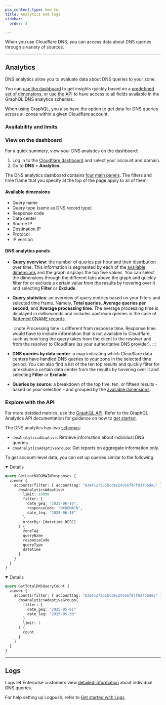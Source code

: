 ```yaml
---
pcx_content_type: how-to
title: Analytics and logs
sidebar:
  order: 4

---
```



When you use Cloudflare DNS, you can access data about DNS queries through a variety of sources.

---

## Analytics

DNS analytics allow you to evaluate data about DNS queries to your zone.

You can [use the dashboard](#view-on-the-dashboard) to get insights quickly based on a [predefined set of dimensions](#available-dimensions), or [use the API](#explore-with-the-api) to have access to all fields available in the GraphQL DNS analytics schemas.

When using GraphQL, you also have the option to get data for DNS queries across all zones within a given Cloudflare account.

### Availability and limits

<FeatureTable id="dns.dns_analytics" />

### View on the dashboard

For a quick summary, view your DNS analytics on the dashboard:

1. Log in to the [Cloudflare dashboard](https://dash.cloudflare.com/login) and select your account and domain.
2. Go to **DNS** > **Analytics**.

The DNS analytics dashboard contains [four main panels](#dns-analytics-panels). The filters and time frame that you specify at the top of the page apply to all of them.

#### Available dimensions

- Query name
- Query type (same as DNS record type)
- Response code
- Data center
- Source IP
- Destination IP
- Protocol
- IP version

#### DNS analytics panels

- **Query overview**: the number of queries per hour and their distribution over time. This information is segmented by each of the [available dimensions](#available-dimensions) and the graph displays the top five values. You can select the dimensions through the different tabs above the graph and quickly filter for or exclude a certain value from the results by hovering over it and selecting **Filter** or **Exclude**.

- **Query statistics**: an overview of query metrics based on your filters and selected time frame. Namely, **Total queries**, **Average queries per second**, and **Average processing time**. The average processing time is displayed in milliseconds and includes upstream queries in the case of [flattened CNAME records](/dns/cname-flattening/).

  :::note
  Processing time is different from response time. Response time would have to include information that is not available to Cloudflare, such as how long the query takes from the client to the resolver and from the resolver to Cloudflare (as your authoritative DNS provider).
  :::

- **DNS queries by data center**: a map indicating which Cloudflare data centers have handled DNS queries to your zone in the selected time period. You can also find a list of the ten top results and quickly filter for or exclude a certain data center from the results by hovering over it and selecting **Filter** or **Exclude**.

- **Queries by source**: a breakdown of the top five, ten, or fifteen results - based on your selection - and grouped by the [available dimensions](#available-dimensions).


### Explore with the API

For more detailed metrics, use the [GraphQL API](/analytics/graphql-api/). Refer to the GraphQL Analytics API documentation for guidance on how to [get started](/analytics/graphql-api/getting-started/).

The DNS analytics has two [schemas](/analytics/graphql-api/getting-started/querying-basics/):

* `dnsAnalyticsAdaptive`: Retrieve information about individual DNS queries.
* `dnsAnalyticsAdaptiveGroups`: Get reports on aggregate information only.

To get account-level data, you can set up queries similar to the following:

<Details header="Get the last 10,000 queries resulting in NXDOMAIN" open = {true}>

```graphql graphql-api-explorer
query GetLastNXDOMAINResponses {
  viewer {
    accounts(filter: { accountTag: "83a4527361bcdec24566fd7f837b6de5" }) {
      dnsAnalyticsAdaptive(
        limit: 10000
        filter: {
          date_geq: "2025-06-16",
          responseCode: "NXDOMAIN",
          date_leq: "2025-06-18"
        }
        orderBy: [datetime_DESC]
      ) {
        zoneTag
        queryName
        responseCode
        queryType
        datetime
      }
    }
  }
}
```
</Details>

<Details header="Get the overall query count per account" open = {true}>

```graphql graphql-api-explorer
query GetTotalDNSQueryCount {
  viewer {
    accounts(filter: { accountTag: "83a4527361bcdec24566fd7f837b6de5" }) {
      dnsAnalyticsAdaptiveGroups(
        filter: {
          date_geq: "2025-05-01"
          date_leq: "2025-05-30"
        }
        limit: 1
      ) {
        count
      }
    }
  }
}
```
</Details>

---

## Logs

Logs let Enterprise customers view [detailed information](/logs/reference/log-fields/zone/dns_logs/) about individual DNS queries.

For help setting up Logpush, refer to [Get started with Logs](/logs/get-started/).
